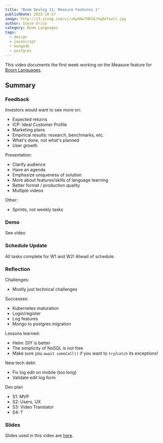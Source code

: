 ```yaml
---
title: "Boom Devlog 11: Measure Features 1"
publishDate: 2023-10-27
image: http://i3.ytimg.com/vi/xKp48w7HKI8/hqdefault.jpg
author: Steve Grice
category: Boom Languages
tags:
  - design
  - javascript
  - mongodb
  - postgres
---
```


This video documents the first week working on the Measure feature for [Boom Languages](https://boomlanguages.com/).


<BlogYoutubeVideo videoId="xKp48w7HKI8" />

## Summary

### Feedback

Investors would want to see more on:

- Expected returns
- ICP: Ideal Customer Profile
- Marketing plans
- Empirical results: research, benchmarks, etc.
- What's done, not what's planned
- User growth

Presentation:

- Clarify audience
- Have an agenda
- Emphasize uniqueness of solution
- More about features/skills of language learning
- Better format / production quality
- Multiple videos

Other:

- Sprints, not weekly tasks

### Demo

See video

### Schedule Update

All tasks complete for W1 and W2! Ahead of schedule.

### Reflection

Challenges:

- Mostly just technical challenges

Successes:

- Kubernetes maturation
- Login/register
- Log features
- Mongo to postgres migration

Lessons learned:

- Helm: DIY is better
- The simplicity of NoSQL is not free
- Make sure you `await someCall()` if you want to `try`/`catch` its exceptions!

New tech debt:

- Fix log edit on mobile (too long)
- Validate edit log form

Dev plan

- S1: MVP
- S2: Users, UX
- S3: Video Translator
- S4: ?

### Slides

Slides used in this video are [here](https://github.com/pagekey/slides/blob/main/2023/2023-10-27%20Boom%20Sprint%201%20Week%201.pptx).
